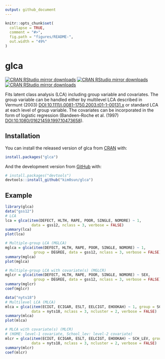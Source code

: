 ```yaml
---
output: github_document
---
```


<!-- README.md is generated from README.Rmd. Please edit that file -->

```r
knitr::opts_chunk$set(
  collapse = TRUE,
  comment = "#>", 
  fig.path = "figures/README-",
  out.width = "49%"
) 
```

# glca
<!-- badges: start -->
[![CRAN RStudio mirror downloads](https://cranlogs.r-pkg.org/badges/grand-total/glca?color=blue)](https://r-pkg.org/pkg/glca)
[![CRAN RStudio mirror downloads](https://cranlogs.r-pkg.org/badges/last-month/glca?color=orange)](https://r-pkg.org/pkg/glca)
[![CRAN RStudio mirror downloads](https://cranlogs.r-pkg.org/badges/last-day/glca?color=red)](https://r-pkg.org/pkg/glca)

<!-- badges: end -->

Fits latent class analysis (LCA) including group variable and covariates. 
The group variable can be handled either by multilevel LCA described in Vermunt (2003) <DOI:10.1111/j.0081-1750.2003.t01-1-00131.x> or standard LCA at each level of group variable. 
The covariates can be incorporated in the form of logistic regression (Bandeen-Roche et al. (1997) <DOI:10.1080/01621459.1997.10473658>).

## Installation

You can install the released version of glca from [CRAN](https://CRAN.R-project.org) with:

``` r
install.packages("glca")
```

And the development version from [GitHub](https://github.com/) with:

``` r
# install.packages("devtools")
devtools::install_github("kim0sun/glca")
```
## Example

```r
library(glca)
data("gss12")
# LCA
lca = glca(item(DEFECT, HLTH, RAPE, POOR, SINGLE, NOMORE) ~ 1,
            data = gss12, nclass = 3, verbose = FALSE)
summary(lca)
plot(lca)

# Multiple-group LCA (MGLCA)
mglca = glca(item(DEFECT, HLTH, RAPE, POOR, SINGLE, NOMORE) ~ 1,
             group = DEGREE, data = gss12, nclass = 3, verbose = FALSE)
summary(mglca)
plot(mglca)

# Multiple-group LCA with covariate(s) (MGLCR)
mglcr = glca(item(DEFECT, HLTH, RAPE, POOR, SINGLE, NOMORE) ~ SEX,
             group = DEGREE, data = gss12, nclass = 3, verbose = FALSE)
summary(mglcr)
coef(mglcr)

data("nyts18")
# Multilevel LCA (MLCA)
mlca = glca(item(ECIGT, ECIGAR, ESLT, EELCIGT, EHOOKAH) ~ 1, group = SCH_ID, 
            data = nyts18, nclass = 3, ncluster = 2, verbose = FALSE)
summary(mlca)
plot(mlca)

# MLCA with covariate(s) (MLCR)
# (HOME: level-1 covariate, School_lev: level-2 covariate)
mlcr = glca(item(ECIGT, ECIGAR, ESLT, EELCIGT, EHOOKAH) ~ SCH_LEV, group = SCH_ID,
            data = nyts18, nclass = 3, ncluster = 2, verbose = FALSE)
summary(mlcr)
coef(mlcr)
```


